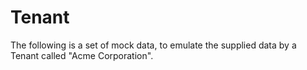 
<Meta title="Data/Tenant" />

# Tenant

The following is a set of mock data, to emulate the supplied data by a Tenant called "Acme Corporation".
